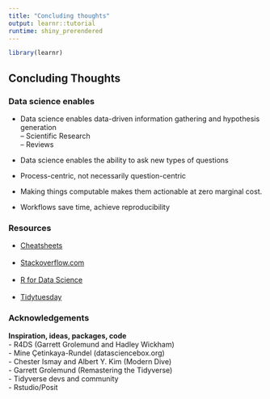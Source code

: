 ```yaml
---
title: "Concluding thoughts"
output: learnr::tutorial
runtime: shiny_prerendered
---
```

```r
library(learnr)
```

<style>
.background {
    background-color: ghostwhite; 
}
</style>

## Concluding Thoughts

### Data science enables  
- Data science enables data-driven information gathering and hypothesis generation  
-- Scientific Research  
-- Reviews  
  
- Data science enables the ability to ask new types of questions  
  
- Process-centric, not necessarily question-centric  
  
- Making things computable makes them actionable at zero marginal cost.  
  
- Workflows save time, achieve reproducibility  
  
### Resources
- <a href="https://rstudio.com/resources/cheatsheets" target="_blank">Cheatsheets</a><br>  
- <a href="https://stackoverflow.com/" target="_blank">Stackoverflow.com</a><br>  
- <a href="https://r4ds.had.co.nz" target="_blank">R for Data Science</a><br>  
- <a href="https://github.com/rfordatascience/tidytuesday" target="_blank">Tidytuesday</a><br>  
  
### Acknowledgements 
**Inspiration, ideas, packages, code**  
- R4DS (Garrett Grolemund and Hadley Wickham)  
- Mine Çetinkaya-Rundel (datasciencebox.org)  
- Chester Ismay and Albert Y. Kim (Modern Dive)  
- Garrett Grolemund  (Remastering the Tidyverse)  
- Tidyverse devs and community  
- Rstudio/Posit  
  